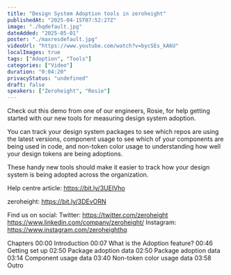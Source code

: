 ```yaml
---
title: "Design System Adoption tools in zeroheight"
publishedAt: "2025-04-15T07:52:27Z"
image: "./hqdefault.jpg"
dateAdded: "2025-05-01"
poster: "./maxresdefault.jpg"
videoUrl: "https://www.youtube.com/watch?v=bycSEs_kA6U"
localImages: true
tags: ["Adoption", "Tools"]
categories: ["Video"]
duration: "0:04:20"
privacyStatus: "undefined"
draft: false
speakers: ["Zeroheight", "Rosie"]
---
```


Check out this demo from one of our engineers, Rosie, for help getting started with our new tools for measuring design system adoption.

You can track your design system packages to see which repos are using the latest versions, component usage to see which of your components are being used in code, and non-token color usage to understanding how well your design tokens are being adoptions.

These handy new tools should make it easier to track how your design system is being adopted across the organization.

Help centre article: https://bit.ly/3UEIVho

zeroheight: https://bit.ly/3DEvORN

Find us on social:
Twitter: https://twitter.com/zeroheight
https://www.linkedin.com/company/zeroheight/
Instagram: https://www.instagram.com/zeroheighthq

Chapters
00:00 Introduction
00:07 What is the Adoption feature?
00:46 Getting set up
02:50 Package adoption data
02:50 Package adoption data
03:14 Component usage data
03:40 Non-token color usage data
03:58 Outro
